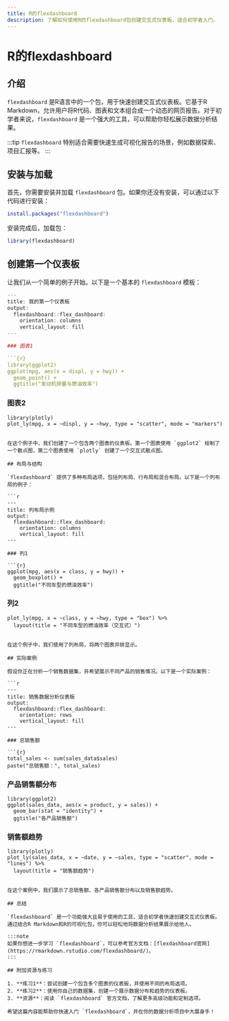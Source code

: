 ```yaml
---
title: R的flexdashboard
description: 了解如何使用R的flexdashboard包创建交互式仪表板，适合初学者入门。
---
```


# R的flexdashboard

## 介绍

`flexdashboard` 是R语言中的一个包，用于快速创建交互式仪表板。它基于R Markdown，允许用户将R代码、图表和文本组合成一个动态的网页报告。对于初学者来说，`flexdashboard` 是一个强大的工具，可以帮助你轻松展示数据分析结果。

:::tip
`flexdashboard` 特别适合需要快速生成可视化报告的场景，例如数据探索、项目汇报等。
:::

## 安装与加载

首先，你需要安装并加载 `flexdashboard` 包。如果你还没有安装，可以通过以下代码进行安装：

```r
install.packages("flexdashboard")
```

安装完成后，加载包：

```r
library(flexdashboard)
```

## 创建第一个仪表板

让我们从一个简单的例子开始。以下是一个基本的 `flexdashboard` 模板：

```r
---
title: 我的第一个仪表板
output: 
  flexdashboard::flex_dashboard:
    orientation: columns
    vertical_layout: fill
---

### 图表1

```{r}
library(ggplot2)
ggplot(mpg, aes(x = displ, y = hwy)) + 
  geom_point() + 
  ggtitle("发动机排量与燃油效率")
```

### 图表2

```{r}
library(plotly)
plot_ly(mpg, x = ~displ, y = ~hwy, type = "scatter", mode = "markers")
```

```

在这个例子中，我们创建了一个包含两个图表的仪表板。第一个图表使用 `ggplot2` 绘制了一个散点图，第二个图表使用 `plotly` 创建了一个交互式散点图。

## 布局与结构

`flexdashboard` 提供了多种布局选项，包括列布局、行布局和混合布局。以下是一个列布局的例子：

```r
---
title: 列布局示例
output: 
  flexdashboard::flex_dashboard:
    orientation: columns
    vertical_layout: fill
---

### 列1

```{r}
ggplot(mpg, aes(x = class, y = hwy)) + 
  geom_boxplot() + 
  ggtitle("不同车型的燃油效率")
```

### 列2

```{r}
plot_ly(mpg, x = ~class, y = ~hwy, type = "box") %>% 
  layout(title = "不同车型的燃油效率（交互式）")
```

```

在这个例子中，我们使用了列布局，将两个图表并排显示。

## 实际案例

假设你正在分析一个销售数据集，并希望展示不同产品的销售情况。以下是一个实际案例：

```r
---
title: 销售数据分析仪表板
output: 
  flexdashboard::flex_dashboard:
    orientation: rows
    vertical_layout: fill
---

### 总销售额

```{r}
total_sales <- sum(sales_data$sales)
paste("总销售额：", total_sales)
```

### 产品销售额分布

```{r}
library(ggplot2)
ggplot(sales_data, aes(x = product, y = sales)) + 
  geom_bar(stat = "identity") + 
  ggtitle("各产品销售额")
```

### 销售额趋势

```{r}
library(plotly)
plot_ly(sales_data, x = ~date, y = ~sales, type = "scatter", mode = "lines") %>% 
  layout(title = "销售额趋势")
```

```

在这个案例中，我们展示了总销售额、各产品销售额分布以及销售额趋势。

## 总结

`flexdashboard` 是一个功能强大且易于使用的工具，适合初学者快速创建交互式仪表板。通过结合R Markdown和R的可视化包，你可以轻松地将数据分析结果展示给他人。

:::note
如果你想进一步学习 `flexdashboard`，可以参考官方文档：[flexdashboard官网](https://rmarkdown.rstudio.com/flexdashboard/)。
:::

## 附加资源与练习

1. **练习1**：尝试创建一个包含多个图表的仪表板，并使用不同的布局选项。
2. **练习2**：使用你自己的数据集，创建一个展示数据分布和趋势的仪表板。
3. **资源**：阅读 `flexdashboard` 官方文档，了解更多高级功能和定制选项。

希望这篇内容能帮助你快速入门 `flexdashboard`，并在你的数据分析项目中大展身手！